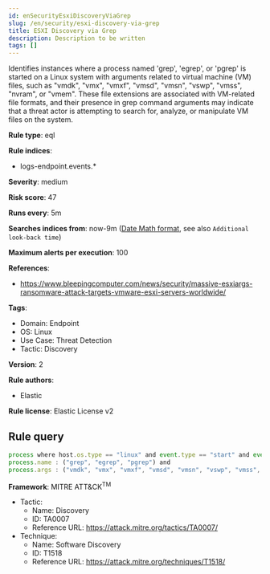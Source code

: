 ```yaml
---
id: enSecurityEsxiDiscoveryViaGrep
slug: /en/security/esxi-discovery-via-grep
title: ESXI Discovery via Grep
description: Description to be written
tags: []
---
```


<div id="esxi-discovery-via-grep"></div>

Identifies instances where a process named 'grep', 'egrep', or 'pgrep' is started on a Linux system with arguments related to virtual machine (VM) files, such as "vmdk", "vmx", "vmxf", "vmsd", "vmsn", "vswp", "vmss", "nvram", or "vmem". These file extensions are associated with VM-related file formats, and their presence in grep command arguments may indicate that a threat actor is attempting to search for, analyze, or manipulate VM files on the system.

**Rule type**: eql

**Rule indices**: 

* logs-endpoint.events.*

**Severity**: medium

**Risk score**: 47

**Runs every**: 5m

**Searches indices from**: now-9m ([Date Math format](((ref))/common-options.html#date-math), see also <DocLink id="enSecurityRulesUiCreate" section="set-the-rules-schedule">`Additional look-back time`</DocLink>)

**Maximum alerts per execution**: 100

**References**: 

* https://www.bleepingcomputer.com/news/security/massive-esxiargs-ransomware-attack-targets-vmware-esxi-servers-worldwide/

**Tags**: 

* Domain: Endpoint
* OS: Linux
* Use Case: Threat Detection
* Tactic: Discovery

**Version**: 2

**Rule authors**: 

* Elastic

**Rule license**: Elastic License v2

## Rule query

```js
process where host.os.type == "linux" and event.type == "start" and event.action == "exec" and
process.name : ("grep", "egrep", "pgrep") and
process.args : ("vmdk", "vmx", "vmxf", "vmsd", "vmsn", "vswp", "vmss", "nvram", "vmem")

```

**Framework**: MITRE ATT&CK<sup>TM</sup>

* Tactic:
    * Name: Discovery
    * ID: TA0007
    * Reference URL: https://attack.mitre.org/tactics/TA0007/
* Technique:
    * Name: Software Discovery
    * ID: T1518
    * Reference URL: https://attack.mitre.org/techniques/T1518/

